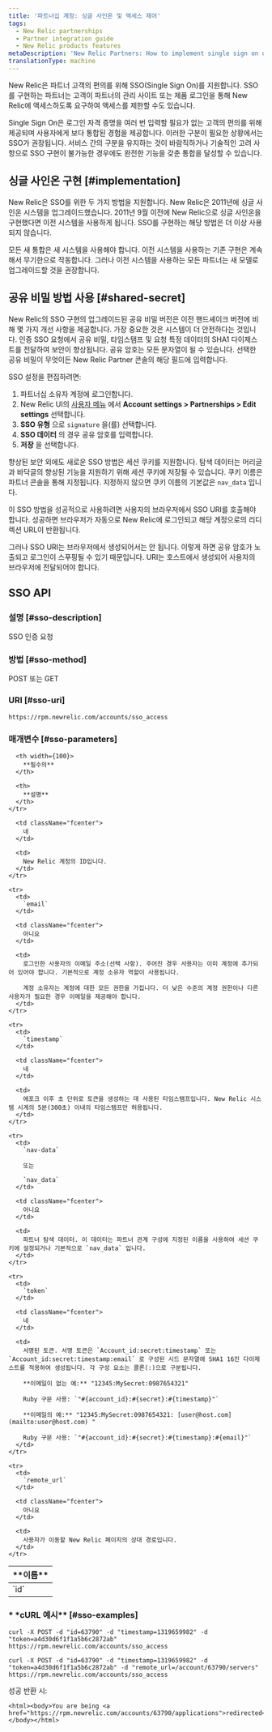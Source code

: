 ```yaml
---
title: '파트너십 계정: 싱글 사인온 및 액세스 제어'
tags:
  - New Relic partnerships
  - Partner integration guide
  - New Relic products features
metaDescription: 'New Relic Partners: How to implement single sign on using the shared secret method or SSO API.'
translationType: machine
---
```


New Relic은 파트너 고객의 편의를 위해 SSO(Single Sign On)를 지원합니다. SSO를 구현하는 파트너는 고객이 파트너의 관리 사이트 또는 제품 로그인을 통해 New Relic에 액세스하도록 요구하여 액세스를 제한할 수도 있습니다.

Single Sign On은 로그인 자격 증명을 여러 번 입력할 필요가 없는 고객의 편의를 위해 제공되며 사용자에게 보다 통합된 경험을 제공합니다. 이러한 구분이 필요한 상황에서는 SSO가 권장됩니다. 서비스 간의 구분을 유지하는 것이 바람직하거나 기술적인 고려 사항으로 SSO 구현이 불가능한 경우에도 완전한 기능을 갖춘 통합을 달성할 수 있습니다.

## 싱글 사인온 구현 [#implementation]

New Relic은 SSO를 위한 두 가지 방법을 지원합니다. New Relic은 2011년에 싱글 사인온 시스템을 업그레이드했습니다. 2011년 9월 이전에 New Relic으로 싱글 사인온을 구현했다면 이전 시스템을 사용하게 됩니다. SSO를 구현하는 해당 방법은 더 이상 사용되지 않습니다.

모든 새 통합은 새 시스템을 사용해야 합니다. 이전 시스템을 사용하는 기존 구현은 계속해서 무기한으로 작동합니다. 그러나 이전 시스템을 사용하는 모든 파트너는 새 모델로 업그레이드할 것을 권장합니다.

## 공유 비밀 방법 사용 [#shared-secret]

New Relic의 SSO 구현의 업그레이드된 공유 비밀 버전은 이전 핸드셰이크 버전에 비해 몇 가지 개선 사항을 제공합니다. 가장 중요한 것은 시스템이 더 안전하다는 것입니다. 인증 SSO 요청에서 공유 비밀, 타임스탬프 및 요청 특정 데이터의 SHA1 다이제스트를 전달하여 보안이 향상됩니다. 공유 암호는 모든 문자열이 될 수 있습니다. 선택한 공유 비밀이 무엇이든 New Relic Partner 콘솔의 해당 필드에 입력합니다.

SSO 설정을 편집하려면:

1. 파트너십 소유자 계정에 로그인합니다.
2. New Relic UI의 [사용자 메뉴](/docs/accounts/accounts-billing/general-account-settings/intro-account-settings) 에서 **Account settings > Partnerships > Edit settings** 선택합니다.
3. **SSO 유형** 으로 `signature` 을(를) 선택합니다.
4. **SSO 데이터** 의 경우 공유 암호를 입력합니다.
5. **저장** 을 선택합니다.

향상된 보안 외에도 새로운 SSO 방법은 세션 쿠키를 지원합니다. 탐색 데이터는 머리글과 바닥글의 향상된 기능을 지원하기 위해 세션 쿠키에 저장될 수 있습니다. 쿠키 이름은 파트너 콘솔을 통해 지정됩니다. 지정하지 않으면 쿠키 이름의 기본값은 `nav_data` 입니다.

이 SSO 방법을 성공적으로 사용하려면 사용자의 브라우저에서 SSO URI를 호출해야 합니다. 성공하면 브라우저가 자동으로 New Relic에 로그인되고 해당 계정으로의 리디렉션 URL이 반환됩니다.

그러나 SSO URI는 브라우저에서 생성되어서는 안 됩니다. 이렇게 하면 공유 암호가 노출되고 로그인이 스푸핑될 수 있기 때문입니다. URI는 호스트에서 생성되어 사용자의 브라우저에 전달되어야 합니다.

## SSO API

### 설명 [#sso-description]

SSO 인증 요청

### 방법 [#sso-method]

POST 또는 GET

### URI [#sso-uri]

```
https://rpm.newrelic.com/accounts/sso_access
```

### 매개변수 [#sso-parameters]

<table>
  <thead>
    <tr>
      <th width={125}>
        **이름**
      </th>

      <th width={100}>
        **필수의**
      </th>

      <th>
        **설명**
      </th>
    </tr>
  </thead>

  <tbody>
    <tr>
      <td>
        `id`
      </td>

      <td className="fcenter">
        네
      </td>

      <td>
        New Relic 계정의 ID입니다.
      </td>
    </tr>

    <tr>
      <td>
        `email`
      </td>

      <td className="fcenter">
        아니요
      </td>

      <td>
        로그인한 사용자의 이메일 주소(선택 사항). 주어진 경우 사용자는 이미 계정에 추가되어 있어야 합니다. 기본적으로 계정 소유자 역할이 사용됩니다.

        계정 소유자는 계정에 대한 모든 권한을 가집니다. 더 낮은 수준의 계정 권한이나 다른 사용자가 필요한 경우 이메일을 제공해야 합니다.
      </td>
    </tr>

    <tr>
      <td>
        `timestamp`
      </td>

      <td className="fcenter">
        네
      </td>

      <td>
        에포크 이후 초 단위로 토큰을 생성하는 데 사용된 타임스탬프입니다. New Relic 시스템 시계의 5분(300초) 이내의 타임스탬프만 허용됩니다.
      </td>
    </tr>

    <tr>
      <td>
        `nav-data`

        또는

        `nav_data`
      </td>

      <td className="fcenter">
        아니요
      </td>

      <td>
        파트너 탐색 데이터. 이 데이터는 파트너 관계 구성에 지정된 이름을 사용하여 세션 쿠키에 설정되거나 기본적으로 `nav_data` 입니다.
      </td>
    </tr>

    <tr>
      <td>
        `token`
      </td>

      <td className="fcenter">
        네
      </td>

      <td>
        서명된 토큰. 서명 토큰은 `Account_id:secret:timestamp` 또는 `Account_id:secret:timestamp:email` 로 구성된 시드 문자열에 SHA1 16진 다이제스트를 적용하여 생성됩니다. 각 구성 요소는 콜론(:)으로 구분됩니다.

        **이메일이 없는 예:** "12345:MySecret:0987654321"

        Ruby 구문 사용: `"#{account_id}:#{secret}:#{timestamp}"`

        **이메일의 예:** "12345:MySecret:0987654321: [user@host.com](mailto:user@host.com) "

        Ruby 구문 사용: `"#{account_id}:#{secret}:#{timestamp}:#{email}"`
      </td>
    </tr>

    <tr>
      <td>
        `remote_url`
      </td>

      <td className="fcenter">
        아니요
      </td>

      <td>
        사용자가 이동할 New Relic 페이지의 상대 경로입니다.
      </td>
    </tr>
  </tbody>
</table>

### \* **\*cURL 예시\*\*** [#sso-examples]

```
curl -X POST -d "id=63790" -d "timestamp=1319659982" -d
"token=a4d30d6f1f1a5b6c2872ab"
https://rpm.newrelic.com/accounts/sso_access
```

```
curl -X POST -d "id=63790" -d "timestamp=1319659982" -d
"token=a4d30d6f1f1a5b6c2872ab" -d "remote_url=/account/63790/servers"
https://rpm.newrelic.com/accounts/sso_access
```

성공 반환 시:

```
<html><body>You are being <a href="https://rpm.newrelic.com/accounts/63790/applications">redirected</a>.</body></html>
```